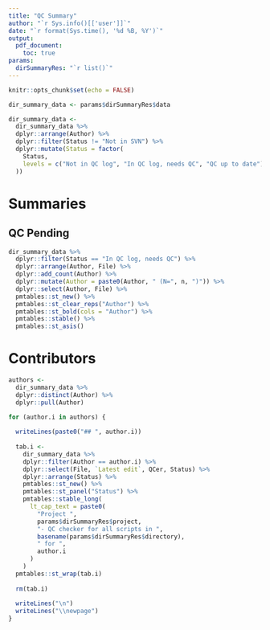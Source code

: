 ```yaml
---
title: "QC Summary"
author: "`r Sys.info()[['user']]`"
date: "`r format(Sys.time(), '%d %B, %Y')`"
output:
  pdf_document:
    toc: true
params: 
  dirSummaryRes: "`r list()`"
---
```

```r
knitr::opts_chunk$set(echo = FALSE)
```

```r
dir_summary_data <- params$dirSummaryRes$data

dir_summary_data <-
  dir_summary_data %>%
  dplyr::arrange(Author) %>%
  dplyr::filter(Status != "Not in SVN") %>%
  dplyr::mutate(Status = factor(
    Status,
    levels = c("Not in QC log", "In QC log, needs QC", "QC up to date")
  ))

```

\newpage

# Summaries

\newpage

## QC Pending

```r

dir_summary_data %>%
  dplyr::filter(Status == "In QC log, needs QC") %>%
  dplyr::arrange(Author, File) %>% 
  dplyr::add_count(Author) %>% 
  dplyr::mutate(Author = paste0(Author, " (N=", n, ")")) %>% 
  dplyr::select(Author, File) %>% 
  pmtables::st_new() %>% 
  pmtables::st_clear_reps("Author") %>%
  pmtables::st_bold(cols = "Author") %>% 
  pmtables::stable() %>%
  pmtables::st_asis()

```

\newpage

# Contributors

\newpage

```r
authors <- 
  dir_summary_data %>%
  dplyr::distinct(Author) %>%
  dplyr::pull(Author)

for (author.i in authors) {
  
  writeLines(paste0("## ", author.i))
  
  tab.i <-
    dir_summary_data %>%
    dplyr::filter(Author == author.i) %>%
    dplyr::select(File, `Latest edit`, QCer, Status) %>%
    dplyr::arrange(Status) %>%
    pmtables::st_new() %>%
    pmtables::st_panel("Status") %>%
    pmtables::stable_long(
      lt_cap_text = paste0(
        "Project ",
        params$dirSummaryRes$project,
        "- QC checker for all scripts in ",
        basename(params$dirSummaryRes$directory),
        " for ",
        author.i
      )
    )
  pmtables::st_wrap(tab.i)
  
  rm(tab.i)
  
  writeLines("\n")
  writeLines("\\newpage")
}

```
